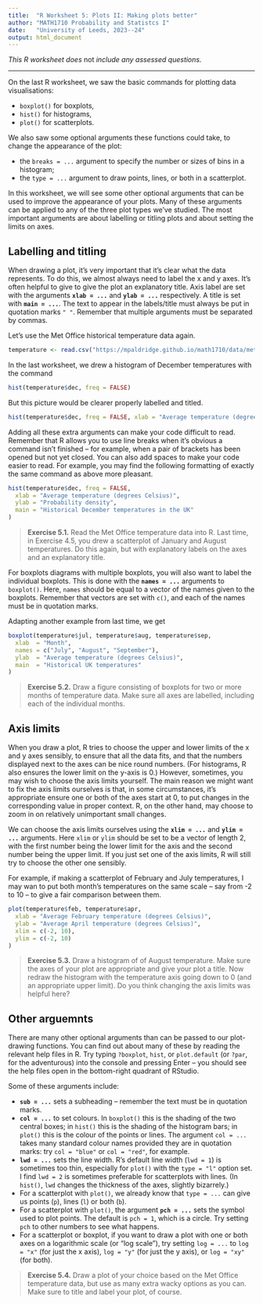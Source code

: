 ```yaml
---
title:  "R Worksheet 5: Plots II: Making plots better"
author: "MATH1710 Probability and Statistcs I"
date:   "University of Leeds, 2023--24"
output: html_document
---
```


*This R worksheet does* not *include any assessed questions.*

------------------------------------------------------------------------

On the last R worksheet, we saw the basic commands for plotting data visualisations:

* `boxplot()` for boxplots,
* `hist()` for histograms,
* `plot()` for scatterplots.

We also saw some optional arguments these functions could take, to change the appearance of the plot:

* the `breaks = ...` argument to specify the number or sizes of bins in a histogram;
* the `type = ...` argument to draw points, lines, or both in a scatterplot.

In this worksheet, we will see some other optional arguments that can be used to improve the appearance of your plots. Many of these arguments can be applied to any of the three plot types we've studied. The most important arguments are about labelling or titling plots and about setting the limits on axes.

## Labelling and titling

When drawing a plot, it's very important that it's clear what the data represents. To do this, we almost always need to label the x and y axes. It's often helpful to give to give the plot an explanatory title. Axis label are set with the arguments **`xlab = ...`** and **`ylab = ...`** respectively. A title is set with **`main = ...`**. The text to appear in the labels/title must always be put in quotation marks `" "`. Remember that multiple arguments must be separated by commas.

Let's use the Met Office historical temperature data again.

```r
temperature <- read.csv("https://mpaldridge.github.io/math1710/data/met-office.csv")
```

In the last worksheet, we drew a histogram of December temperatures with the command

```r
hist(temperature$dec, freq = FALSE)
```

But this picture would be clearer properly labelled and titled.

```r
hist(temperature$dec, freq = FALSE, xlab = "Average temperature (degrees Celsius)", ylab = "Frequency density", main = "Historical December temperatures in the UK")
```

Adding all these extra arguments can make your code difficult to read. Remember that R allows you to use line breaks when it's obvious a command isn't finished -- for example, when a pair of brackets has been opened but not yet closed. You can also add spaces to make your code easier to read. For example, you may find the following formatting of exactly the same command as above more pleasant.

```r
hist(temperature$dec, freq = FALSE,
  xlab = "Average temperature (degrees Celsius)",
  ylab = "Probability density",
  main = "Historical December temperatures in the UK"
)
```

> **Exercise 5.1.** Read the Met Office temperature data into R. Last time, in Exercise 4.5, you drew a scatterplot of January and August temperatures. Do this again, but with explanatory labels on the axes and an explanatory title.

For boxplots diagrams with multiple boxplots, you will also want to label the individual boxplots. This is done with the **`names = ...`** arguments to `boxplot()`. Here, `names` should be equal to a vector of the names given to the boxplots. Remember that vectors are set with `c()`, and each of the names must be in quotation marks.

Adapting another example from last time, we get

```r
boxplot(temperature$jul, temperature$aug, temperature$sep,
  xlab  = "Month",
  names = c("July", "August", "September"),
  ylab  = "Average temperature (degrees Celsius)",
  main  = "Historical UK temperatures"
)
```

> **Exercise 5.2.** Draw a figure consisting of boxplots for two or more months of temperature data. Make sure all axes are labelled, including each of the individual months.

## Axis limits

When you draw a plot, R tries to choose the upper and lower limits of the x and y axes sensibly, to ensure that all the data fits, and that the numbers displayed next to the axes can be nice round numbers. (For histograms, R also ensures the lower limit on the y-axis is 0.) However, sometimes, you may wish to choose the axis limits yourself. The main reason we might want to fix the axis limits ourselves is that, in some circumstances, it's appropriate ensure one or both of the axes start at 0, to put changes in the corresponding value in proper context. R, on the other hand, may choose to zoom in on relatively unimportant small changes.

We can choose the axis limits ourselves using the **`xlim = ...`** and **`ylim = ...`** arguments. Here `xlim` or `ylim` should be set to be a vector of length 2, with the first number being the lower limit for the axis and the second number being the upper limit. If you just set one of the axis limits, R will still try to choose the other one sensibly.

For example, if making a scatterplot of February and July temperatures, I may wan to put both month's temperatures on the same scale -- say from -2 to 10 -- to give a fair comparison between them.

```r
plot(temperature$feb, temperature$apr,
  xlab = "Average February temperature (degrees Celsius)",
  ylab = "Average April temperature (degrees Celsius)",
  xlim = c(-2, 10),
  ylim = c(-2, 10)
)
```

> **Exercise 5.3.** Draw a histogram of of August temperature. Make sure the axes of your plot are appropriate and give your plot a title.  Now redraw the histogram with the temperature axis going down to 0 (and an appropriate upper limit). Do you think changing the axis limits was helpful here?

## Other arguemnts

There are many other optional arguments than can be passed to our plot-drawing functions. You can find out about many of these by reading the relevant help files in R. Try typing `?boxplot`, `hist`, or `plot.default` (or `?par`, for the adventurous) into the console and pressing Enter -- you should see the help files open in the bottom-right quadrant of RStudio.

Some of these arguments include:

* **`sub = ...`** sets a subheading -- remember the text must be in quotation marks.
* **`col = ...`** to set colours. In `boxplot()` this is the shading of the two central boxes; in `hist()` this is the shading of the histogram bars; in `plot()` this is the colour of the points or lines. The argument `col = ...` takes many standard colour names provided they are in quotation marks: try `col = "blue"` or `col = "red"`, for example.
* **`lwd = ...`** sets the line width. R's default line width (`lwd = 1`) is sometimes too thin, especially for `plot()` with the `type = "l"` option set. I find `lwd = 2` is sometimes preferable for scatterplots with lines. (In `hist()`, `lwd` changes the thickness of the axes, slightly bizarrely.)
* For a scatterplot with `plot()`, we already know that `type = ...` can give us points (`p`), lines (`l`) or both (`b`).
* For a scatterplot with `plot()`, the argument **``pch = ...``** sets the symbol used to plot points. The default is `pch = 1`, which is a circle. Try setting `pch` to other numbers to see what happens.
* For a scatterplot or boxplot, if you want to draw a plot with one or both axes on a logarithmic scale (or "log scale"), try setting `log = ...` to `log = "x"` (for just the x axis), `log = "y"` (for just the y axis), or `log = "xy"` (for both).

> **Exercise 5.4.** Draw a plot of your choice based on the Met Office temperature data, but use as many extra wacky options as you can. Make sure to title and label your plot, of course.


<!--
---

## Assessed questions

*The following five assessed questions should be submitted to the Microsoft Form that is linked to below. I recommend you do this in Week 5, but the official deadline is **Monday 7 November at 1400**.*

*You should submit your work by typing your answers into [**this Microsoft Form**](https://forms.office.com/Pages/ResponsePage.aspx?id=qO3qvR3IzkWGPlIypTW3ywARQdZlKXRHsLcXi_ngX8NUM1U2MUYySUJXTzM5V0NIRlZKQzg4VzFQSi4u). You may need to be logged into your University account.*

*This work will be marked automatically by computer, so make sure your answers are accurate -- the computer does not "know what you meant"; only what you actually enter into the form.*

*So that (most) students get different data to work with, you will work from a data file whose name is based on your student ID number. Your student ID number is (usually) a 9-digit number starting `201`. Your dataset is the CSV file at*

```
https://mpaldridge.github.io/math1710/data/R5-xy.csv
```

*where `xy` is replaced by the last two digits of your student ID number. So if your student ID is `201623429`, then you should use the file at `https://mpaldridge.github.io/math1710/data/R5-29.csv`; if your student ID number is `201491200` then you should use the file `https://mpaldridge.github.io/math1710/data/R5-00.csv` and so on. Take care to check you get this correct: if you get your student ID number wrong and/or use the wrong data file, the computer is likely to award you 0 marks.*

---

**First**, read  the data set at `https://mpaldridge.github.io/math1710/data/R5-xy.csv` into R. Remember that `xy` should be replaced by the last 2 digits of your student ID number. This data set has nine columns, called `alpha`, `beta`, `gamma`, `delta`, `epsilon`, `zeta`, `eta`, `theta`, and `iota`.

(I couldn't think of a good way to check via Microsoft Form and automatic marking that your plots are properly labelled and titled. But remember that it is always good practice to do this!)

> **Assessed Question 1.** Draw a boxplot comparing the `alpha` data and `beta` data. Which data set is generally the larger?

> **Assessed Question 2.** Draw a boxplot comparing the `gamma` data and `delta` data. Which data set is generally the more spread out?

> **Assessed Question 3.** Draw a boxplot comparing the `epsilon` data and `zeta` data. One of the datasets has a very noticable outlier. Which one?

> **Assessed Question 4.** Draw a histogram of the `eta` data, and experiment with different numbers of breaks. How many "peaks" do you think it is accurate to say the histogram has? (Remember that too many breaks may cause too many "random" peaks, while to few breaks may smooth out actual peaks.)

> **Assessed Question 5.** Draw a scatterplot with the `theta` data on the x-axis and the `iota` data on the y-axis. You should find that there is a non-linear relationship between the two data sets. As theta increases, does iota go up then down (like $\cap$, or a sad face), or down then up (like $\cup$ or a happy face)?

---

*Remember to submit your answers into  [this Microsoft Form](https://forms.office.com/Pages/ResponsePage.aspx?id=qO3qvR3IzkWGPlIypTW3ywARQdZlKXRHsLcXi_ngX8NUM1U2MUYySUJXTzM5V0NIRlZKQzg4VzFQSi4u) before 1400 on Monday 7 November.*
-->
